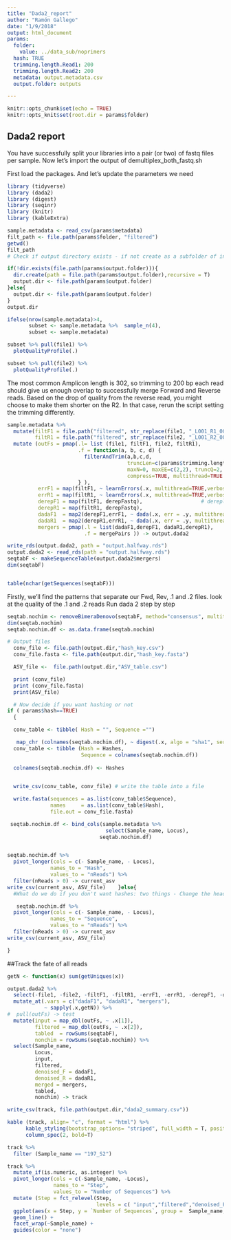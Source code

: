 ```yaml
---
title: "Dada2_report"
author: "Ramón Gallego"
date: "1/9/2018"
output: html_document
params:
  folder: 
    value: ../data_sub/noprimers
  hash: TRUE
  trimming.length.Read1: 200
  trimming.length.Read2: 200
  metadata: output.metadata.csv
  output.folder: outputs

---
```


```r

knitr::opts_chunk$set(echo = TRUE)
knitr::opts_knit$set(root.dir = params$folder)
```

## Dada2 report

You have successfully split your libraries into a pair (or two) of fastq files per sample. Now let's import the output of demultiplex_both_fastq.sh

First load the packages. And let's update the parameters we need
```r

library (tidyverse)
library (dada2)
library (digest)
library (seqinr)
library (knitr)
library (kableExtra)

sample.metadata <- read_csv(params$metadata)
filt_path <- file.path(params$folder, "filtered")
getwd()
filt_path
# Check if output directory exists - if not create as a subfolder of input dir

if(!dir.exists(file.path(params$output.folder))){
  dir.create(path = file.path(params$output.folder),recursive = T)
  output.dir <- file.path(params$output.folder)
}else{
  output.dir <- file.path(params$output.folder)
}
output.dir
```

```r

ifelse(nrow(sample.metadata)>4,
       subset <- sample.metadata %>%  sample_n(4),
       subset <- sample.metadata)

subset %>% pull(file1) %>%
  plotQualityProfile(.)

subset %>% pull(file2) %>%
  plotQualityProfile(.)

```

The most common Amplicon length is 302, so trimming to 200 bp each read should give us enough overlap to successfully merge Forward and Reverse reads. Based on the drop of quality from the reverse read, you might choose to make them shorter on the R2. In that case, rerun the script setting the trimming differently.

```r

sample.metadata %>%
  mutate(filtF1 = file.path("filtered", str_replace(file1, "_L001_R1_001.fastq_sub.fastq", "_F1_filt.fastq.gz")),
         filtR1 = file.path("filtered", str_replace(file2, "_L001_R2_001.fastq_sub.fastq", "_R1_filt.fastq.gz"))) %>%
  mutate (outFs = pmap(.l= list (file1, filtF1, file2, filtR1),
                       .f = function(a, b, c, d) {
                         filterAndTrim(a,b,c,d,
                                       truncLen=c(params$trimming.length.Read1,params$trimming.length.Read2),
                                       maxN=0, maxEE=c(2,2), truncQ=2, rm.phix=TRUE,
                                       compress=TRUE, multithread=TRUE )
                       } ),
          errF1 = map(filtF1, ~ learnErrors(.x, multithread=TRUE,verbose = 0)),     # Calculate errors
          errR1 = map(filtR1, ~ learnErrors(.x, multithread=TRUE,verbose = 0)),
          derepF1 = map(filtF1, derepFastq),                   # dereplicate seqs
          derepR1 = map(filtR1, derepFastq),
          dadaF1  = map2(derepF1,errF1, ~ dada(.x, err = .y, multithread = TRUE)),  # dada2
          dadaR1  = map2(derepR1,errR1, ~ dada(.x, err = .y, multithread = TRUE)),
          mergers = pmap(.l = list(dadaF1,derepF1, dadaR1,derepR1),                 # merge things
                         .f = mergePairs )) -> output.dada2

write_rds(output.dada2, path = "output.halfway.rds")
output.dada2 <- read_rds(path = "output.halfway.rds")
seqtabF <- makeSequenceTable(output.dada2$mergers)
dim(seqtabF)


table(nchar(getSequences(seqtabF)))

```
Firstly, we'll find the patterns that separate our Fwd, Rev, .1 and .2 files. look at the quality of the .1 and .2 reads
Run dada 2 step by step
```r
seqtab.nochim <- removeBimeraDenovo(seqtabF, method="consensus", multithread=TRUE)
dim(seqtab.nochim)
seqtab.nochim.df <- as.data.frame(seqtab.nochim)
```


```r
# Output files
  conv_file <- file.path(output.dir,"hash_key.csv")
  conv_file.fasta <- file.path(output.dir,"hash_key.fasta")

  ASV_file <-  file.path(output.dir,"ASV_table.csv")

  print (conv_file)
  print (conv_file.fasta)
  print(ASV_file)
```

```r
  # Now decide if you want hashing or not
if ( params$hash==TRUE)
  {

  conv_table <- tibble( Hash = "", Sequence ="")

   map_chr (colnames(seqtab.nochim.df), ~ digest(.x, algo = "sha1", serialize = F, skip = "auto")) -> Hashes
  conv_table <- tibble (Hash = Hashes,
                        Sequence = colnames(seqtab.nochim.df))
  
  colnames(seqtab.nochim.df) <- Hashes

  
  write_csv(conv_table, conv_file) # write the table into a file

  write.fasta(sequences = as.list(conv_table$Sequence),
              names     = as.list(conv_table$Hash),
              file.out = conv_file.fasta)

 seqtab.nochim.df <- bind_cols(sample.metadata %>%
                                select(Sample_name, Locus),
                              seqtab.nochim.df)


seqtab.nochim.df %>%
  pivot_longer(cols = c(- Sample_name, - Locus),
              names_to = "Hash",
              values_to = "nReads") %>%
  filter(nReads > 0) -> current_asv
write_csv(current_asv, ASV_file)    }else{
  #What do we do if you don't want hashes: two things - Change the header of the ASV table, write only one file

   seqtab.nochim.df %>%
  pivot_longer(cols = c(- Sample_name, - Locus),
              names_to = "Sequence",
              values_to = "nReads") %>%
  filter(nReads > 0) -> current_asv
write_csv(current_asv, ASV_file)

}
```


##Track the fate of all reads

```r
getN <- function(x) sum(getUniques(x))

output.dada2 %>%
  select(-file1, -file2, -filtF1, -filtR1, -errF1, -errR1, -derepF1, -derepR1) %>%
  mutate_at(.vars = c("dadaF1", "dadaR1", "mergers"),
            ~ sapply(.x,getN)) %>%
#  pull(outFs) -> test
  mutate(input = map_dbl(outFs, ~ .x[1]),
         filtered = map_dbl(outFs, ~ .x[2]),
         tabled  = rowSums(seqtabF),
         nonchim = rowSums(seqtab.nochim)) %>%
  select(Sample_name,
         Locus,
         input,
         filtered,
         denoised_F = dadaF1,
         denoised_R = dadaR1,
         merged = mergers,
         tabled,
         nonchim) -> track

write_csv(track, file.path(output.dir,"dada2_summary.csv"))

kable (track, align= "c", format = "html") %>%
      kable_styling(bootstrap_options= "striped", full_width = T, position = "center") %>%
      column_spec(2, bold=T)

track %>% 
  filter (Sample_name == "197_S2")
```


```r
track %>%
  mutate_if(is.numeric, as.integer) %>%
  pivot_longer(cols = c(-Sample_name, -Locus),
               names_to = "Step",
               values_to = "Number of Sequences") %>%
  mutate (Step = fct_relevel(Step,
                             levels = c( "input","filtered","denoised_F" ,"denoised_R" , "merged" , "tabled", "nonchim"))) %>%
  ggplot(aes(x = Step, y = `Number of Sequences`, group =  Sample_name, color = Sample_name)) +
  geom_line() +
  facet_wrap(~Sample_name) +
  guides(color = "none")

```
